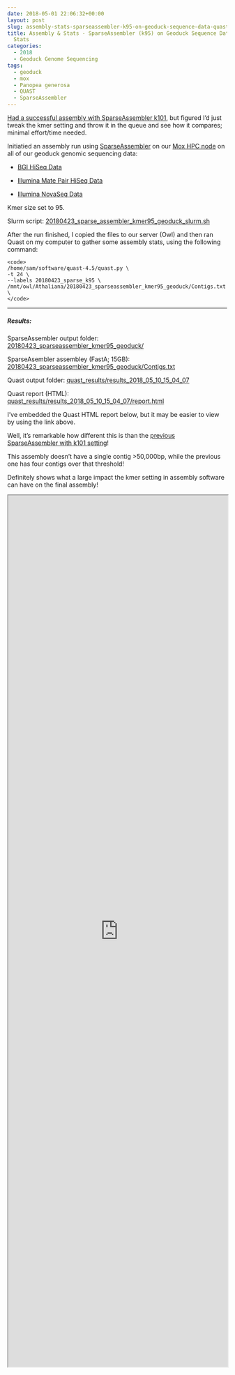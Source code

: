 ```yaml
---
date: 2018-05-01 22:06:32+00:00
layout: post
slug: assembly-stats-sparseassembler-k95-on-geoduck-sequence-data-quast-for-stats
title: Assembly & Stats - SparseAssembler (k95) on Geoduck Sequence Data > Quast for
  Stats
categories:
  - 2018
  - Geoduck Genome Sequencing
tags:
  - geoduck
  - mox
  - Panopea generosa
  - QUAST
  - SparseAssembler
---
```


[Had a successful assembly with SparseAssembler k101](https://robertslab.github.io/sams-notebook/2018/04/05/genome-assembly-sparseassembler-geoduck-genomic-data-kmer101.html), but figured I'd just tweak the kmer setting and throw it in the queue and see how it compares; minimal effort/time needed.

Initiatied an assembly run using  [SparseAssembler](https://github.com/yechengxi/SparseAssembler) on our [Mox HPC node](https://github.com/RobertsLab/hyak_mox/wiki) on all of our geoduck genomic sequencing data:





  * [BGI HiSeq Data](https://robertslab.github.io/sams-notebook/2018/03/27/fastqcmultiqc-bgi-geoduck-genome-sequencing-data.html)



  * [Illumina Mate Pair HiSeq Data](https://robertslab.github.io/sams-notebook/2018/04/01/trimgalorefastqcmultiqc-illumina-hiseq-genome-sequencing-data-continued.html)



  * [Illumina NovaSeq Data](https://robertslab.github.io/sams-notebook/2018/01/25/adapter-trimming-and-fastqc-illumina-geoduck-novaseq-data.html)






Kmer size set to 95.

Slurm script: [20180423_sparse_assembler_kmer95_geoduck_slurm.sh](https://owl.fish.washington.edu/Athaliana/20180423_sparseassembler_kmer95_geoduck/20180423_sparse_assembler_kmer95_geoduck_slurm.sh)

After the run finished, I copied the files to our server (Owl) and then ran Quast on my computer to gather some assembly stats, using the following command:


    
    <code>
    /home/sam/software/quast-4.5/quast.py \
    -t 24 \
    --labels 20180423_sparse_k95 \
    /mnt/owl/Athaliana/20180423_sparseassembler_kmer95_geoduck/Contigs.txt \
    </code>





* * *





##### Results:



SparseAssembler output folder: [20180423_sparseassembler_kmer95_geoduck/](https://owl.fish.washington.edu/Athaliana/20180423_sparseassembler_kmer95_geoduck/)

SparseAsembler assembley (FastA; 15GB): [20180423_sparseassembler_kmer95_geoduck/Contigs.txt](https://owl.fish.washington.edu/Athaliana/20180423_sparseassembler_kmer95_geoduck/Contigs.txt)

Quast output folder: [quast_results/results_2018_05_10_15_04_07](https://owl.fish.washington.edu/Athaliana/quast_results/results_2018_05_10_15_04_07/)

Quast report (HTML): [quast_results/results_2018_05_10_15_04_07/report.html](https://owl.fish.washington.edu/Athaliana/quast_results/results_2018_05_10_15_04_07/report.html)

I've embedded the Quast HTML report below, but it may be easier to view by using the link above.

Well, it's remarkable how different this is than the [previous SparseAssembler with k101 setting](https://robertslab.github.io/sams-notebook/2018/04/05/genome-assembly-sparseassembler-geoduck-genomic-data-kmer101.html)!

This assembly doesn't have a single contig >50,000bp, while the previous one has four contigs over that threshold!

Definitely shows what a large impact the kmer setting in assembly software can have on the final assembly!

<iframe src="https://owl.fish.washington.edu/Athaliana/quast_results/results_2018_05_10_15_04_07/report.html" width="100%" height="2000" scrolling="yes"></iframe>
